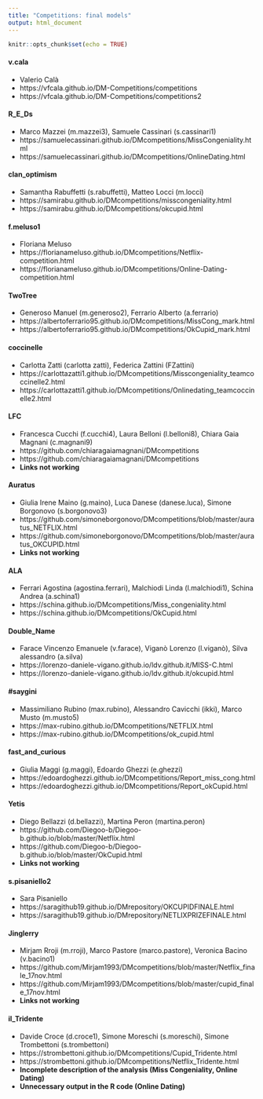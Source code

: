 ```yaml
---
title: "Competitions: final models"
output: html_document
---
```


```r
knitr::opts_chunk$set(echo = TRUE)
```

#### v.cala 

* Valerio Calà
* https://vfcala.github.io/DM-Competitions/competitions
* https://vfcala.github.io/DM-Competitions/competitions2


#### R_E_Ds 

* Marco Mazzei (m.mazzei3), Samuele Cassinari (s.cassinari1)
* https://samuelecassinari.github.io/DMcompetitions/MissCongeniality.html
* https://samuelecassinari.github.io/DMcompetitions/OnlineDating.html


#### clan_optimism

*  Samantha Rabuffetti (s.rabuffetti), Matteo Locci (m.locci)
* https://samirabu.github.io/DMcompetitions/misscongeniality.html
* https://samirabu.github.io/DMcompetitions/okcupid.html

    
#### f.meluso1

* Floriana Meluso
* https://florianameluso.github.io/DMcompetitions/Netflix-competition.html
* https://florianameluso.github.io/DMcompetitions/Online-Dating-competition.html
    
#### TwoTree

* Generoso Manuel (m.generoso2), Ferrario Alberto (a.ferrario)
* https://albertoferrario95.github.io/DMcompetitions/MissCong_mark.html
* https://albertoferrario95.github.io/DMcompetitions/OkCupid_mark.html

    
#### coccinelle

* Carlotta Zatti (carlotta zatti), Federica Zattini (FZattini)
* https://carlottazatti1.github.io/DMcompetitions/Misscongeniality_teamcoccinelle2.html
* https://carlottazatti1.github.io/DMcompetitions/Onlinedating_teamcoccinelle2.html

#### LFC 

* Francesca Cucchi (f.cucchi4), Laura Belloni (l.belloni8), Chiara Gaia Magnani (c.magnani9) 
* https://github.com/chiaragaiamagnani/DMcompetitions 
* https://github.com/chiaragaiamagnani/DMcompetitions
* **Links not working**

#### Auratus 

* Giulia Irene Maino (g.maino), 
Luca Danese (danese.luca), 
Simone Borgonovo (s.borgonovo3)
* https://github.com/simoneborgonovo/DMcompetitions/blob/master/auratus_NETFLIX.html
* https://github.com/simoneborgonovo/DMcompetitions/blob/master/auratus_OKCUPID.html
* **Links not working**
    
#### ALA
    
* Ferrari Agostina (agostina.ferrari), Malchiodi Linda (l.malchiodi1), Schina Andrea (a.schina1)
* https://schina.github.io/DMcompetitions/Miss_congeniality.html
* https://schina.github.io/DMcompetitions/OkCupid.html
    
#### Double_Name

* Farace Vincenzo Emanuele (v.farace), Viganò Lorenzo (l.viganò), Silva alessandro (a.silva)
* https://lorenzo-daniele-vigano.github.io/ldv.github.it/MISS-C.html
* https://lorenzo-daniele-vigano.github.io/ldv.github.it/okcupid.html
    
#### #saygini 

* Massimiliano Rubino (max.rubino), 
Alessandro Cavicchi (ikki), Marco Musto (m.musto5)
* https://max-rubino.github.io/DMcompetitions/NETFLIX.html   
* https://max-rubino.github.io/DMcompetitions/ok_cupid.html 

    
#### fast_and_curious 

* Giulia Maggi (g.maggi), 
Edoardo Ghezzi (e.ghezzi)
* https://edoardoghezzi.github.io/DMcompetitions/Report_miss_cong.html 
* https://edoardoghezzi.github.io/DMcompetitions/Report_okCupid.html


#### Yetis

* Diego Bellazzi (d.bellazzi), Martina Peron (martina.peron)
* https://github.com/Diegoo-b/Diegoo-b.github.io/blob/master/Netflix.html
* https://github.com/Diegoo-b/Diegoo-b.github.io/blob/master/OkCupid.html
* **Links not working** 
    
#### s.pisaniello2 

* Sara Pisaniello
* https://saragithub19.github.io/DMrepository/OKCUPIDFINALE.html
* https://saragithub19.github.io/DMrepository/NETLIXPRIZEFINALE.html

#### Jinglerry 

* Mirjam Rroji (m.rroji), Marco Pastore (marco.pastore), Veronica Bacino (v.bacino1)
* https://github.com/Mirjam1993/DMcompetitions/blob/master/Netflix_finale_17nov.html
* https://github.com/Mirjam1993/DMcompetitions/blob/master/cupid_finale_17nov.html
* **Links not working**

#### il_Tridente 

* Davide Croce (d.croce1), Simone Moreschi (s.moreschi), Simone Trombettoni (s.trombettoni)
* https://strombettoni.github.io/DMcompetitions/Cupid_Tridente.html
* https://strombettoni.github.io/DMcompetitions/Netflix_Tridente.html
* **Incomplete description of the analysis (Miss Congeniality, Online Dating)**
* **Unnecessary output in the R code (Online Dating)**

